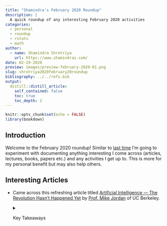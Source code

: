 ```yaml
---
title: "Shamindra's February 2020 Roundup"
description: |
  A quick roundup of any interesting February 2020 activities
categories:
  - personal
  - roundup
  - rstats
  - math
author:
  - name: Shamindra Shrotriya
    url: https://www.shamindras.com/
date: 02-29-2020
preview: images/preview-february-2020-01.png
slug: shrotriya2020february20roundup
bibliography: ../../refs.bib
output:
  distill::distill_article:
    self_contained: false
    toc: true
    toc_depth: 2
---
```


```r
knitr::opts_chunk$set(echo = FALSE)
library(bookdown)
```

## Introduction

Welcome to the February 2020 roundup! Similar to 
[last time](https://www.shamindras.com/posts/2020-01-27-shrotriya2020january20roundup/){target="_blank"}
I'm going to experiment with documenting anything interesting I come
across (articles, lectures, books, papers etc.) and any activities I get up to.
This is more for my personal benefit but may also help others.

## Interesting Articles

- Came across this refreshing article titled [Artificial Intelligence — The Revolution Hasn’t Happened Yet](https://medium.com/@mijordan3/artificial-intelligence-the-revolution-hasnt-happened-yet-5e1d5812e1e7){target="_blank"} by [Prof. Mike Jordan](https://people.eecs.berkeley.edu/~jordan/){target="_blank"} 
of UC Berkeley.

    <details> <summary>Key Takeaways</summary>
    
    - This the latest post from the [ACLU Tech & Analytics blog](https://medium.com/aclu-tech-analytics){target="_blank"}. This post explains
    the key focus of the ACLU analytics team on having clean data pipelines and
    using testing and assertions to facilitate this process
    
    </details>
